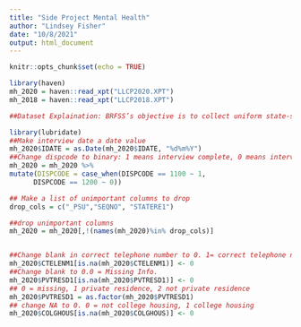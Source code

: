 ---
title: "Side Project Mental Health"
author: "Lindsey Fisher"
date: "10/8/2021"
output: html_document
---

```{r setup, include=FALSE}
knitr::opts_chunk$set(echo = TRUE)
```

```{r}
library(haven)
mh_2020 = haven::read_xpt("LLCP2020.XPT")
mh_2018 = haven::read_xpt("LLCP2018.XPT")

##Dataset Explaination: BRFSS’s objective is to collect uniform state-specific data on health risk behaviors, chronic diseases and conditions, access to health care, and use of preventive health services related to the leading causes of death and disability in the United States.

library(lubridate)
##Make interview date a date value 
mh_2020$IDATE = as.Date(mh_2020$IDATE, "%d%m%Y")
##Change dispcode to binary: 1 means interview complete, 0 means interview partially complete 
mh_2020 = mh_2020 %>%
mutate(DISPCODE = case_when(DISPCODE == 1100 ~ 1,
      DISPCODE == 1200 ~ 0))

## Make a list of unimportant columns to drop
drop_cols = c("_PSU","SEQNO", "STATERE1")

##drop unimportant columns 
mh_2020 = mh_2020[,!(names(mh_2020)%in% drop_cols)]


##Change blank in correct telephone number to 0. 1= correct telephone number 0 = Missing Info.
mh_2020$CTELENM1[is.na(mh_2020$CTELENM1)] <- 0
##Change blank to 0.0 = Missing Info.
mh_2020$PVTRESD1[is.na(mh_2020$PVTRESD1)] <- 0
## 0 = missing, 1 private residence, 2 not private residence 
mh_2020$PVTRESD1 = as.factor(mh_2020$PVTRESD1)
## change NA to 0. 0 = not college housing, 1 college housing
mh_2020$COLGHOUS[is.na(mh_2020$COLGHOUS)] <- 0




```

